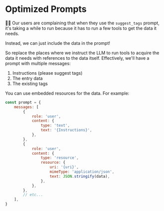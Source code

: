 # Optimized Prompts

<EpicVideo url="https://www.epicai.pro/workshops/day-1-setup-intro-and-tools/optimized-prompts~2xvk6" />

👨‍💼 Our users are complaining that when they use the `suggest_tags` prompt, it's
taking a while to run because it has to run a few tools to get the data it
needs.

Instead, we can just include the data in the prompt!

So replace the places where we instruct the LLM to run tools to acquire the data
it needs with references to the data itself. Effectively, we'll have a prompt
with multiple messages:

1. Instructions (please suggest tags)
2. The entry data
3. The existing tags

You can use embedded resources for the data. For example:

```js
const prompt = {
	messages: [
		{
			role: 'user',
			content: {
				type: 'text',
				text: '{Instructions}',
			},
		},
		{
			role: 'user',
			content: {
				type: 'resource',
				resource: {
					uri: '{uri}',
					mimeType: 'application/json',
					text: JSON.stringify(data),
				},
			},
		},
		// etc...
	],
}
```
